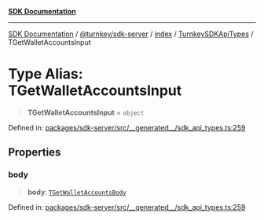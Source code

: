 [**SDK Documentation**](../../../../../../README.mdx)

***

[SDK Documentation](../../../../../../packages.mdx) / [@turnkey/sdk-server](../../../../README.mdx) / [index](../../../README.mdx) / [TurnkeySDKApiTypes](../README.mdx) / TGetWalletAccountsInput

# Type Alias: TGetWalletAccountsInput

> **TGetWalletAccountsInput** = `object`

Defined in: [packages/sdk-server/src/\_\_generated\_\_/sdk\_api\_types.ts:259](https://github.com/tkhq/sdk/blob/078f5423e923fbd1d7fd39440402d7f01d09c3d0/packages/sdk-server/src/__generated__/sdk_api_types.ts#L259)

## Properties

### body

> **body**: [`TGetWalletAccountsBody`](TGetWalletAccountsBody.mdx)

Defined in: [packages/sdk-server/src/\_\_generated\_\_/sdk\_api\_types.ts:259](https://github.com/tkhq/sdk/blob/078f5423e923fbd1d7fd39440402d7f01d09c3d0/packages/sdk-server/src/__generated__/sdk_api_types.ts#L259)
